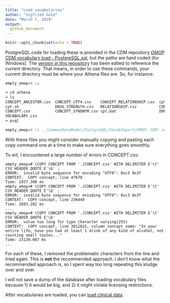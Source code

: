 ```yaml
---
title: "Load vocabularies"
author: "Sigfried Gold"
date: "March 7, 2019"
output:
  github_document
---
```


```r
knitr::opts_chunk$set(echo = TRUE)
```


PostgreSQL code for loading these is provided in the CDM repository [OMOP CDM vocabulary load - PostgreSQL.sql](https://github.com/OHDSI/CommonDataModel/blob/master/PostgreSQL/VocabImport/OMOP%20CDM%20vocabulary%20load%20-%20PostgreSQL.sql), but the paths are hard coded (for Windows). The [version in this repository](./CommonDataModel/PostgreSQL/VocabImport/OMOP\ CDM\ vocabulary\ load\ -\ PostgreSQL.sql) has been edited to reference the current directory. That means, in order to use these commands, your current directory 
must be where your Athena files are. So, for instance:

```r
empty_omop=# \q
```
```r
➜ cd athena 
➜ ls
CONCEPT_ANCESTOR.csv  CONCEPT_CPT4.csv    CONCEPT_RELATIONSHIP.csv  cpt4.jar
cpt.sh                DRUG_STRENGTH.csv   RELATIONSHIP.csv          CONCEPT_CLASS.csv
CONCEPT.csv           CONCEPT_SYNONYM.csv cpt.bat                   DOMAIN.csv  readme.txt
VOCABULARY.csv
➜ psql
```
```r
empty_omop=# \i ../CommonDataModel/PostgreSQL/VocabImport/OMOP\ CDM\ vocabulary\ load\ -\ PostgreSQL.sql
```

With these files you might consider manually copying and pasting each copy command one at a time
to make sure everything goes smoothly.

To wit, I encountered a large number of errors in CONCEPT.csv:

    empty_omop=# \COPY CONCEPT FROM './CONCEPT.csv' WITH DELIMITER E'\t' CSV HEADER QUOTE E'\b' ;
    ERROR:  invalid byte sequence for encoding "UTF8": 0xc3 0x3f
    CONTEXT:  COPY concept, line 47670
    Time: 1937.398 ms
    empty_omop=# \COPY CONCEPT FROM './CONCEPT.csv' WITH DELIMITER E'\t' CSV HEADER QUOTE E'\b' ;
    ERROR:  invalid byte sequence for encoding "UTF8": 0xc3 0x3f
    CONTEXT:  COPY concept, line 236449
    Time: 2603.282 ms
    ...
    empty_omop=# \COPY CONCEPT FROM './CONCEPT.csv' WITH DELIMITER E'\t' CSV HEADER QUOTE E'\b'
    ERROR:  value too long for type character varying(255)
    CONTEXT:  COPY concept, line 3812815, column concept_name: "In your entire life, have you had at least 1 drink of any kind of alcohol, not counting small tastes..."
    Time: 23139.087 ms
    ...
    
For each of these, I removed the problematic characters from the line and tried again. This is **not**
the recommended approach. I don't know what the recommended approach is, so I spent way too long repeating
this kludge over and over.

I will not save a dump of the database after loading vocabulary files because 1) it would be big, and 2)
it might violate licensing restrictions.

After vocabularies are loaded, you can [load clinical data](./load_data.md).


